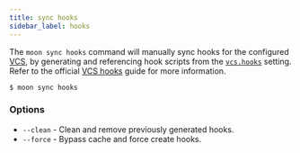 ```yaml
---
title: sync hooks
sidebar_label: hooks
---
```



<VersionLabel version="1.9.0" header />

The `moon sync hooks` command will manually sync hooks for the configured
[VCS](../../config/workspace#vcs), by generating and referencing hook scripts from the
[`vcs.hooks`](../../config/workspace#hooks) setting. Refer to the official
[VCS hooks](../../guides/vcs-hooks) guide for more information.

```shell
$ moon sync hooks
```

### Options

- `--clean` - Clean and remove previously generated hooks.
- `--force` - Bypass cache and force create hooks.
